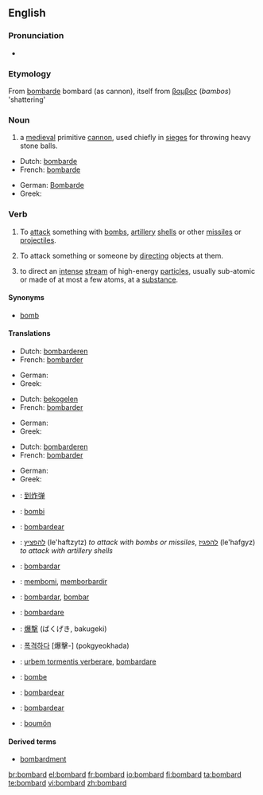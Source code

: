 ==English==

===Pronunciation===
* {{audio|en-us-bombard.ogg|Audio (US)}}

===Etymology===
From {{etyl|fr}} [[bombarde]] bombard (as cannon), itself from {{etyl|el}} [[βαμβος]] (''bambos'') 'shattering'

===Noun===
{{en-noun}}

# a [[medieval]] primitive [[cannon]], used chiefly in [[siege]]s for throwing heavy stone balls.

{{trans-top|medieval primitive cannon}}
* Dutch: [[bombarde]]
* French: [[bombarde]]
{{trans-mid}}
* German: [[Bombarde]]
* Greek: {{t+|el|βομβάρδα|f|tr=vomvárda}}
{{trans-bottom}}

===Verb===
{{en-verb}}

# To [[attack]] something with [[bomb]]s, [[artillery]] [[shell]]s or other [[missile]]s or [[projectile]]s.
# {{figuratively}} To attack something or someone by [[directing]] objects at them.
# {{physics}} to direct an [[intense]] [[stream]] of high-energy [[particle]]s, usually sub-atomic or made of at most a few atoms, at a [[substance]].

====Synonyms====
* [[bomb]]

====Translations====
{{trans-top|To attack something with bombs, artillery shells, or other missiles.}}
* Dutch: [[bombarderen]]
* French: [[bombarder]]
{{trans-mid}}
* German: {{t-|de|bombardieren}}
* Greek: {{t+|el|βομβαρδίζω|tr=vomvardízo}}
{{trans-bottom}}

{{trans-top|To attack something or someone by directing objects at them.}}
* Dutch: [[bekogelen]]
* French: [[bombarder]]
{{trans-mid}}
* German: {{t-|de|bombardieren}}
* Greek: {{t|el|βομβαρδίζω|tr=vomvardízo}}
{{trans-bottom}}

{{trans-top|to direct an intense stream of high-energy particles, usually sub-atomic or made of at most a few atoms, at a substance.}}
* Dutch: [[bombarderen]]
* French: [[bombarder]]
{{trans-mid}}
* German: {{t-|de|bombardieren}}
* Greek: {{t|el|βομβαρδίζω|tr=vomvardízo}}
{{trans-bottom}}

{{checktrans-top}}
* {{ttbc|Chinese}}: [[到炸弹]]
* {{ttbc|Esperanto}}: [[bombi]]
* {{ttbc|Galician}}: [[bombardear]]
* {{ttbc|Hebrew}}: [[להפציץ]] (le'haftzytz) ''to attack with bombs or missiles'', [[להפגיז]] (le'hafgyz) ''to attack with artillery shells''
* {{ttbc|Ido}}: [[bombardar]]
* {{ttbc|Indonesian}}: [[bom|membomi]], [[borbardir|memborbardir]]
{{trans-mid}}
* {{ttbc|Interlingua}}: [[bombardar]], [[bombar]]
* {{ttbc|Italian}}: [[bombardare]]
* {{ttbc|Japanese}}: [[爆撃]] (ばくげき, bakugeki)
* {{ttbc|Korean}}: [[폭격하다]] [爆擊-] (pokgyeokhada)
* {{ttbc|Latin}}: [[urbem tormentis verberare]], [[bombardare]]
* {{ttbc|Norwegian}}: [[bombe]]
* {{ttbc|Portuguese}}: [[bombardear]]
* {{ttbc|Spanish}}: [[bombardear]]
* {{ttbc|Volapük}}: [[boumön]]
{{trans-bottom}}

====Derived terms====
* [[bombardment]]

[[br:bombard]]
[[el:bombard]]
[[fr:bombard]]
[[io:bombard]]
[[fi:bombard]]
[[ta:bombard]]
[[te:bombard]]
[[vi:bombard]]
[[zh:bombard]]